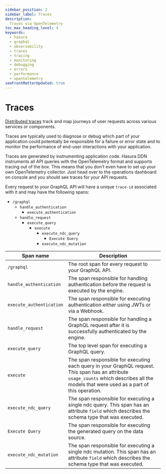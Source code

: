 ```yaml
---
sidebar_position: 2
sidebar_label: Traces
description:
  Traces via OpenTelemetry
toc_max_heading_level: 4
keywords:
  - hasura
  - graphql
  - observability
  - traces
  - tracing
  - monitoring
  - debugging
  - errors
  - performance
  - opentelemetry
seoFrontMatterUpdated: true
---
```


# Traces

[Distributed traces](https://opentelemetry.io/docs/concepts/signals/traces/) track and map journeys of user requests
across various services or components.

Traces are typically used to diagnose or debug which part of your application could potentially be responsible for a
failure or error state and to monitor the performance of end-user interactions with your application.

Traces are generated by instrumenting application code. Hasura DDN instruments all API queries with the OpenTelemetry
format and supports tracing out of the box. This means that you don't even have to set up your own OpenTelemetry
collector. Just head over to the operations dashboard on console and you should see traces for your API requests.

Every request to your GraphQL API will have a unique `trace-id` associated with it and may have the following spans:
- `/graphql`
    - `handle_authentication`
        - `execute_authentication`
    - `handle_request`
        - `execute_query`
            - `execute`
                - `execute_ndc_query`
                  - `Execute Query`
                - `execute_ndc_mutation`

| Span name                | Description                                                                                                                                                                                 |
| ------------------------ | ------------------------------------------------------------------------------------------------------------------------------------------------------------------------------------------- |
| `/graphql`               | The root span for every request to your GraphQL API.                                                                                                                                        |
| `handle_authentication`  | The span responsible for handling authentication before the request is executed by the engine.                                                                                              |
| `execute_authentication` | The span responsible for executing authentication either using JWTs or via a Webhook.                                                                                                       |
| `handle_request`         | The span responsible for handling a GraphQL request after it is successfully authenticated by the engine.                                                                                   |
| `execute_query`          | The top level span for executing a GraphQL query.                                                                                                                                           |
| `execute`                | The span responsible for executing each query in your GraphQL request. This span has an attribute `usage_counts` which describes all the models that were used as a part of this operation. |
| `execute_ndc_query`      | The span responsible for executing a single ndc query. This span has an attribute `field` which describes the schema type that was executed.                                                |
| `Execute Query`          | The span responsible for executing the generated query on the data source.                                                                                                                  |
| `execute_ndc_mutation`   | The span responsible for executing a single ndc mutation. This span has an attribute `field` which describes the schema type that was executed.                                             |
